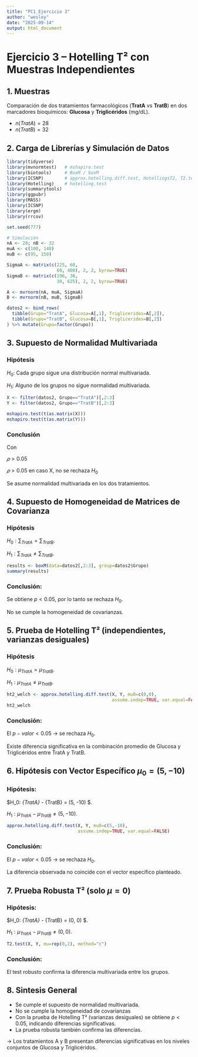 ```yaml
---
title: "PC1_Ejercicio 3"
author: "wesley"
date: "2025-09-14"
output: html_document
---
```


# Ejercicio 3 – Hotelling T² con Muestras Independientes

## 1. Muestras

Comparación de dos tratamientos farmacológicos (**TratA** vs **TratB**) en dos marcadores bioquímicos: **Glucosa** y **Triglicéridos** (mg/dL).  

- $n(TratA) = 28$  
- $n(TratB) = 32$  


## 2. Carga de Librerías y Simulación de Datos

```r
library(tidyverse)
library(mvnormtest)   # mshapiro.test
library(biotools)     # BoxM / boxM
library(ICSNP)        # approx.hotelling.diff.test, HotellingsT2, T2.test
library(Hotelling)    # hotelling.test
library(summarytools)
library(ggpubr)
library(MASS)
library(ICSNP)
library(ergm)
library(rrcov)

set.seed(777)

# Simulación
nA <- 28; nB <- 32
muA <- c(100, 140)
muB <- c(95, 150)

SigmaA <- matrix(c(225, 60,
                   60, 400), 2, 2, byrow=TRUE)
SigmaB <- matrix(c(196, 30,
                   30, 625), 2, 2, byrow=TRUE)

A <- mvrnorm(nA, muA, SigmaA)
B <- mvrnorm(nB, muB, SigmaB)

datos2 <- bind_rows(
  tibble(Grupo="TratA", Glucosa=A[,1], Trigliceridos=A[,2]),
  tibble(Grupo="TratB", Glucosa=B[,1], Trigliceridos=B[,2])
) %>% mutate(Grupo=factor(Grupo))

```

## 3. Supuesto de Normalidad Multivariada

### Hipótesis

$H_0:$ Cada grupo sigue una distribución normal multivariada.

$H_1:$ Alguno de los grupos no sigue normalidad multivariada.


```r
X <- filter(datos2, Grupo=="TratA")[,2:3]
Y <- filter(datos2, Grupo=="TratB")[,2:3]

mshapiro.test(t(as.matrix(X)))
mshapiro.test(t(as.matrix(Y)))
```

### Conclusión

Con  

$𝑝> 0.05$

$𝑝> 0.05$ en caso X, no se rechaza $H_0$

Se asume normalidad multivariada en los dos tratamientos.


## 4. Supuesto de Homogeneidad de Matrices de Covarianza

### Hipótesis

$H_0: \sum_{TratA} = \sum_{TratB}$.

$H_1: \sum_{TratA} \neq  \sum_{TratB}$.


```r
results <- boxM(data=datos2[,2:3], group=datos2$Grupo)
summary(results)
```
### Conclusión:

Se obtiene $p < 0.05$, por lo tanto se rechaza $H_0$.

No se cumple la homogeneidad de covarianzas.



## 5. Prueba de Hotelling T² (independientes, varianzas desiguales)

### Hipótesis

$H_0: \mu_{TratA} = \mu_{TratB}$.

$H_1: \mu_{TratA} \neq  \mu_{TratB}$.

```r
ht2_welch <- approx.hotelling.diff.test(X, Y, mu0=c(0,0),
                                        assume.indep=TRUE, var.equal=FALSE)
ht2_welch

```

### Conclusión:

El $p-valor < 0.05$ → se rechaza $H_0$.

Existe diferencia significativa en la combinación promedio de Glucosa y Triglicéridos entre TratA y TratB.


## 6. Hipótesis con Vector Específico $\mu_0 = (5, -10)$

### Hipótesis:

$H_0: \mu_{TratA} - \mu_{TratB} = (5, -10) $.

$H_1: \mu_{TratA} - \mu_{TratB} \neq  (5, -10)$.

```r
approx.hotelling.diff.test(X, Y, mu0=c(5,-10),
                           assume.indep=TRUE, var.equal=FALSE)

```

### Conclusión:

El $p-valor < 0.05$ → se rechaza $H_0$.

La diferencia observada no coincide con el vector específico planteado.


## 7. Prueba Robusta T² (solo $\mu = 0$)

### Hipótesis:

$H_0: \mu_{TratA} - \mu_{TratB} = (0, 0) $.

$H_1: \mu_{TratA} - \mu_{TratB} \neq  (0, 0)$.

```r
T2.test(X, Y, mu=rep(0,2), method="c")
```

### Conclusión:

El test robusto confirma la diferencia multivariada entre los grupos.


## 8. Sintesis General

- Se cumple el supuesto de normalidad multivariada.
- No se cumple la homogeneidad de covarianzas
- Con la prueba de Hotelling T² (varianzas desiguales) se obtiene $p < 0.05$, indicando diferencias significativas.
- La prueba robusta también confirma las diferencias.

-> Los tratamientos A y B presentan diferencias significativas en los niveles conjuntos de Glucosa y Triglicéridos.

